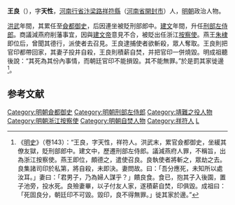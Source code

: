 {{Otheruses|王良|other=同名或類似名的其它條目描述}}
'''王良'''（{{bd|14世纪||1402年|catIdx=W}}），字'''天性'''，[[河南行省|河南行省]][[汴梁路|汴梁路]][[祥符縣|祥符縣]]（[[河南省|河南省]][[開封市|開封市]]）人，[[明朝|明朝]]政治人物。

[[洪武|洪武]]年間，其累任至[[僉都御史|僉都御史]]，后因連坐被貶刑部郎中。[[建文|建文]]年間，升任[[刑部左侍郎|刑部左侍郎]]。商議減燕府削藩事宜，因與[[建文帝|建文帝]]意見不合，被貶出任浙江[[按察使|按察使]]。燕王[[朱棣|朱棣]]即位后，曾聞其德行，派使者去召見。王良逮捕使者欲斬殺，眾人奪取。王良則把官印都帶回家，其妻子投井自殺，王良則積薪自焚，并把官印一併燒毀。明成祖聽後說：“其死為其份內事情，而朝廷官印不能損毀。其不能無罪。”於是罰其家徙邊<ref>《[[明史|明史]]》（卷143）：“王良，字天性，祥符人。洪武末，累官僉都御史，坐緩其僚友獄，貶刑部郎中。建文中，歷遷刑部左侍郎。議減燕府人罪，不稱旨，出為浙江按察使。燕王即位，頗德之，遣使召良。良執使者將斬之，眾劫之去。良集諸司印於私第，將自殺，未即決。妻問故。曰：「吾分應死，未知所以處汝耳。」妻曰：「君男子，乃為婦人謀乎？」饋良食。食已，抱其子入後園，置子池旁，投水死。良殮妻畢，以子付友人家，遂積薪自焚，印俱毀。成祖曰：「死固良分，朝廷印不可毀。毀印，良不得無罪。」徙其家於邊。”</ref>。

==参考文献==
{{wikisource|明史/卷143}}
{{Reflist}}

{{明朝官员小作品}}
[[Category:明朝僉都御史|Category:明朝僉都御史]]
[[Category:明朝刑部左侍郎|Category:明朝刑部左侍郎]]
[[Category:靖難之役人物|Category:靖難之役人物]]
[[Category:明朝浙江按察使|Category:明朝浙江按察使]]
[[Category:明朝自焚人物|Category:明朝自焚人物]]
[[Category:祥符人|Category:祥符人]]
[[Category:王姓|L]]
